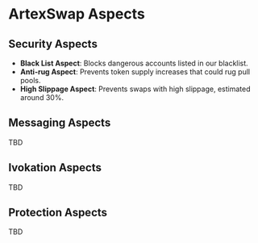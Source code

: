 # ArtexSwap Aspects

## Security Aspects

- **Black List Aspect**: Blocks dangerous accounts listed in our blacklist.
- **Anti-rug Aspect**: Prevents token supply increases that could rug pull pools.
- **High Slippage Aspect**: Prevents swaps with high slippage, estimated around 30%.

## Messaging Aspects

TBD

## Ivokation Aspects

TBD

## Protection Aspects

TBD